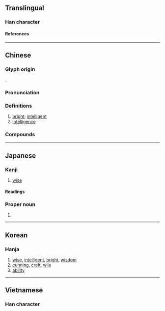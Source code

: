 {{character info/new}}
==Translingual==

===Han character===
{{Han char|rn=61|rad=心|as=11|sn=15|four=55337|canj=QJSMP|ids=⿱彗心}}

====References====
{{Han ref|kx=0399.180|dkj=11116|dj=0739.060|hdz=42340.050|uh=6167}}

----

==Chinese==
{{zh-forms}}

===Glyph origin===
{{Han etym}}
{{Han compound|彗|心|c1=p|c2=s|t2=heart|ls=psc}}.

===Pronunciation===
{{zh-pron
|m=huì
|m-s=
|c=wai3,wai6
|c-t=
|g=
|h=pfs=fi
|j=
|md=hiê
|mn=hūi/qz,tw:hōe
|mn-t=hui6/goi7
|mn-t_note=hui6 - literary; goi7 - vernacular
|w=3hhue
|x=
|mc=y
|oc=y
|cat=a,n
}}

===Definitions===
{{zh-hanzi}}

# [[bright]]; [[intelligent]]
# [[intelligence]]

===Compounds===
{{zh-der|別具慧眼|慧覺|慧沼|慧根|慧心巧手|慧思|內慧|慧目|慧黠|慧遠|慧能|慧給|慧眼獨具|慧火|慧海|慧日|慧文|慧心巧思|慧心|慧寂|慧典|慧南|不慧|慧皎|慧業|慧眼|慧劍|好行小慧|慧悟|宿慧|人工智慧|獨具慧眼|璅慧|早慧|牙後慧|穎慧|秀外慧中|福慧|牙慧|明慧|敏慧|智慧|智慧劍|拾人牙慧|黠慧|詠雪之慧|靈慧|聰慧|賢慧|智慧城|智慧城}}

----

==Japanese==

===Kanji===
{{ja-kanji|grade=|rs=心11}}

# [[wise]]

====Readings====
{{ja-readings
|goon=え<ゑ
|kanon=けい
|kun=さと-い, さと-る
}}

===Proper noun===
{{ja-pos|proper|けい|さとし}}

# {{given name|ja|male|sort=けい}}

----

==Korean==

===Hanja===
{{ko-hanja|혜}}

# [[wise]], [[intelligent]], [[bright]], [[wisdom]]
# [[cunning]], [[craft]], [[wile]]
# [[ability]]
----

==Vietnamese==

===Han character===
{{vi-readings|rs=心11|reading=tuệ}}